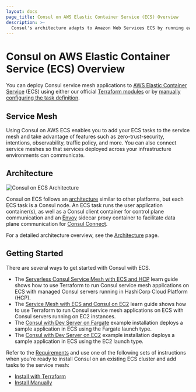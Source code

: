 ```yaml
---
layout: docs
page_title: Consul on AWS Elastic Container Service (ECS) Overview
description: >-
  Consul's architecture adapts to Amazon Web Services ECS by running each task with an application container, a client agent, and an Envoy proxy. Learn how Consul service mesh works on ECS and find getting started tutorials for several scenarios.
---
```


# Consul on AWS Elastic Container Service (ECS) Overview

You can deploy Consul service mesh applications to [AWS Elastic Container Service](https://aws.amazon.com/ecs/) (ECS) using either our official [Terraform modules](/docs/ecs/terraform/install) or by [manually configuring the task definition](/docs/ecs/manual/install).

## Service Mesh

Using Consul on AWS ECS enables you to add your ECS tasks to the service mesh and
take advantage of features such as zero-trust-security, intentions, observability,
traffic policy, and more. You can also connect service meshes so that services deployed across your infrastructure environments can communicate.

## Architecture

![Consul on ECS Architecture](/img/consul-ecs-arch.png)

Consul on ECS follows an [architecture](/docs/architecture) similar to other platforms, but each ECS task is a
Consul node. An ECS task runs the user application container(s), as well as a Consul client container for control plane
communication and an [Envoy](https://envoyproxy.io/) sidecar proxy container to facilitate data plane communication for
[Consul Connect](/docs/connect).

For a detailed architecture overview, see the [Architecture](/docs/ecs/architecture) page.

## Getting Started

There are several ways to get started with Consul with ECS.

- The [Serverless Consul Service Mesh with ECS and HCP](https://learn.hashicorp.com/tutorials/consul/consul-ecs-hcp?utm_source=docs) learn guide shows how to use Terraform to run Consul service mesh applications on ECS with managed Consul servers running in HashiCorp Cloud Platform (HCP).
- The [Service Mesh with ECS and Consul on EC2](https://learn.hashicorp.com/tutorials/consul/consul-ecs-ec2?utm_source=docs) learn guide shows how to use Terraform to run Consul service mesh applications on ECS with Consul servers running on EC2 instances.
- The [Consul with Dev Server on Fargate](https://registry.terraform.io/modules/hashicorp/consul-ecs/aws/latest/examples/dev-server-fargate) example installation deploys a sample application in ECS using the Fargate launch type.
- The [Consul with Dev Server on EC2](https://registry.terraform.io/modules/hashicorp/consul-ecs/aws/latest/examples/dev-server-ec2) example installation deploys a sample application in ECS using the EC2 launch type.

Refer to the [Requirements](/docs/ecs/requirements) and use one of the following sets of instructions when you're ready to install Consul on an existing ECS cluster and add tasks to the service mesh:

- [Install with Terraform](/docs/ecs/terraform/install)
- [Install Manually](/docs/ecs/manual/install)
